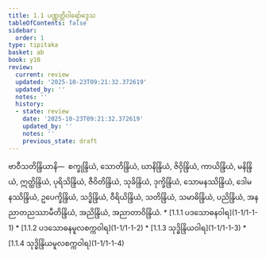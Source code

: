 ```yaml
---
title: 1.1 ပဏ္ဏတ္တိဝါရော်ဒ္ဒေသ
tableOfContents: false
sidebar:
  order: 1
type: tipitaka
basket: ab
book: y10
review:
  current: review
  updated: '2025-10-23T09:21:32.372619'
  updated_by: ''
  notes: ''
  history:
  - state: review
    date: '2025-10-23T09:21:32.372619'
    updated_by: ''
    notes: ''
    previous_state: draft
---
```



<ReviewStatus review={frontmatter.review} showDetails={true} />

<HypothesisAnnotation frontmatter={frontmatter} />

<DynamicBreadcrumb />

<Division number="1" book="y10" e="ch" v="35" p="73">

<Paragraph number="2" book="y10">
ဗာဝီသတိန္ဒြိယာနိ—  စက္ခုန္ဒြိယံ, သောတိန္ဒြိယံ, ဃာနိန္ဒြိယံ, ဇိဝှိန္ဒြိယံ, ကာယိန္ဒြိယံ, မနိန္ဒြိယံ, ဣတ္ထိန္ဒြိယံ, ပုရိသိန္ဒြိယံ, ဇီဝိတိန္ဒြိယံ, သုခိန္ဒြိယံ, ဒုက္ခိန္ဒြိယံ, သောမနဿိန္ဒြိယံ, ဒေါမနဿိန္ဒြိယံ, ဥပေက္ခိန္ဒြိယံ, သဒ္ဓိန္ဒြိယံ, ဝီရိယိန္ဒြိယံ, သတိန္ဒြိယံ, သမာဓိန္ဒြိယံ, ပညိန္ဒြိယံ, အနညာတညဿာမီတိန္ဒြိယံ, အညိန္ဒြိယံ, အညာတာဝိန္ဒြိယံ.

</Paragraph>
</Division>

<TableOfContents book="y10" section="1.1">
* [1.1.1 ပဒသောဓနဝါရ](1-1/1-1-1)
* [1.1.2 ပဒသောဓနမူလစက္ကဝါရ](1-1/1-1-2)
* [1.1.3 သုဒ္ဓိန္ဒြိယဝါရ](1-1/1-1-3)
* [1.1.4 သုဒ္ဓိန္ဒြိယမူလစက္ကဝါရ](1-1/1-1-4)
</TableOfContents>